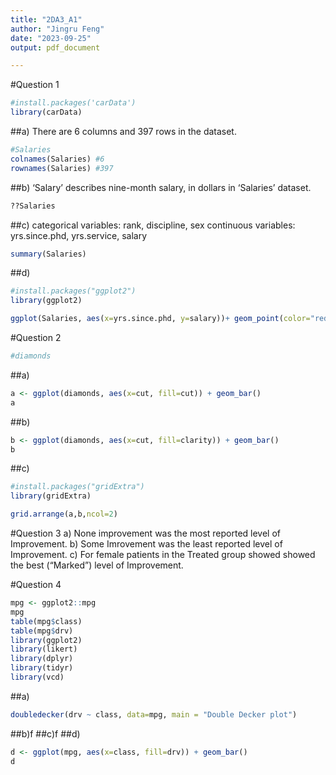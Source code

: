 ```yaml
---
title: "2DA3_A1"
author: "Jingru Feng"
date: "2023-09-25"
output: pdf_document

---
```

#Question 1
```r
#install.packages('carData')
library(carData)
```
##a)
There are 6 columns and 397 rows in the dataset.
```r
#Salaries
colnames(Salaries) #6
rownames(Salaries) #397
```
##b)
'Salary' describes nine-month salary, in dollars in 'Salaries' dataset. 
```r
??Salaries
```
##c)
categorical variables: rank, discipline, sex
continuous variables: yrs.since.phd, yrs.service, salary
```r
summary(Salaries)
```
##d)
```r
#install.packages("ggplot2")
library(ggplot2)

ggplot(Salaries, aes(x=yrs.since.phd, y=salary))+ geom_point(color="red")+labs(title = "Experience vs. Salary", x = "Years Since PhD", y = "Salary")

```
#Question 2
```r
#diamonds
```
##a)
```r
a <- ggplot(diamonds, aes(x=cut, fill=cut)) + geom_bar()
a
```
##b)
```r
b <- ggplot(diamonds, aes(x=cut, fill=clarity)) + geom_bar()
b
```
##c)
```r
#install.packages("gridExtra")
library(gridExtra)

grid.arrange(a,b,ncol=2)
```
#Question 3
a) None improvement was the most reported level of Improvement. 
b) Some Imrovement was the least reported level of Improvement. 
c) For female patients in the Treated group showed showed the best (“Marked”) level of Improvement. 

#Question 4
```r
mpg <- ggplot2::mpg
mpg
table(mpg$class)
table(mpg$drv)
library(ggplot2)
library(likert)
library(dplyr)
library(tidyr)
library(vcd)
```
##a)
```r
doubledecker(drv ~ class, data=mpg, main = "Double Decker plot")
```
##b)f
##c)f
##d)
```r
d <- ggplot(mpg, aes(x=class, fill=drv)) + geom_bar()
d
```
